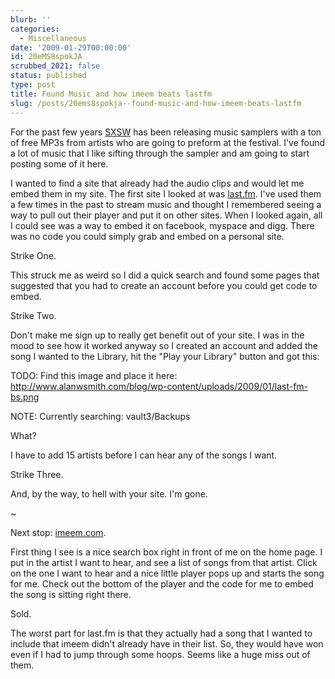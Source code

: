 ```yaml
---
blurb: ''
categories:
  - Miscellaneous
date: '2009-01-29T00:00:00'
id: 20eMS8spokJA
scrubbed_2021: false
status: published
type: post
title: Found Music and how imeem beats lastfm
slug: /posts/20ems8spokja--found-music-and-how-imeem-beats-lastfm
---
```


For the past few years [SXSW](http://sxsw.com/) has been releasing music samplers with a ton of free MP3s from artists who are going to preform at the festival. I've found a lot of music that I like sifting through the sampler and am going to start posting some of it here. 

I wanted to find a site that already had the audio clips and would let me embed them in my site. The first site I looked at was [last.fm](http://www.last.fm/home). I've used them a few times in the past to stream music and thought I remembered seeing a way to pull out their player and put it on other sites. When I looked again, all I could see was a way to embed it on facebook, myspace and digg. There was no code you could simply grab and embed on a personal site. 

Strike One. 

This struck me as weird so I did a quick search and found some pages that suggested that you had to create an account before you could get code to embed. 

Strike Two. 

Don't make me sign up to really get benefit out of your site. I was in the mood to see how it worked anyway so I created an account and added the song I wanted to the Library, hit the &quot;Play your Library&quot; button and got this: 

TODO: Find this image and place it here: http://www.alanwsmith.com/blog/wp-content/uploads/2009/01/last-fm-bs.png

NOTE: Currently searching: vault3/Backups



What? 

I have to add 15 artists before I can hear any of the songs I want. 

Strike Three.

And, by the way, to hell with your site. I'm gone.

~ 

Next stop: [imeem.com](http://www.imeem.com/). 

First thing I see is a nice search box right in front of me on the home page. I put in the artist I want to hear, and see a list of songs from that artist. Click on the one I want to hear and a nice little player pops up and starts the song for me. Check out the bottom of the player and the code for me to embed the song is sitting right there. 

Sold. 

The worst part for last.fm is that they actually had a song that I wanted to include that imeem didn't already have in their list. So, they would have won even if I had to jump through
some hoops. Seems like a huge miss out of them.

